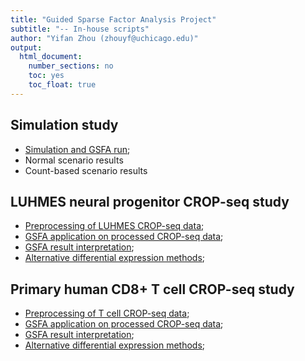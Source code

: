 ```yaml
---
title: "Guided Sparse Factor Analysis Project"
subtitle: "-- In-house scripts"
author: "Yifan Zhou (zhouyf@uchicago.edu)"
output:
  html_document:
    number_sections: no
    toc: yes
    toc_float: true
---
```


## Simulation study

* [Simulation and GSFA run](run_gsfa_simulations.html);  
* Normal scenario results  
* Count-based scenario results

## LUHMES neural progenitor CROP-seq study

* [Preprocessing of LUHMES CROP-seq data](preprocess_LUHMES.html);  
* [GSFA application on processed CROP-seq data](run_gsfa_LUHMES.html);  
* [GSFA result interpretation](interpret_gsfa_LUHMES.html);  
* [Alternative differential expression methods](DE_alternatives_LUHMES.html);

## Primary human CD8+ T cell CROP-seq study

* [Preprocessing of T cell CROP-seq data](preprocess_TCells.html);  
* [GSFA application on processed CROP-seq data](run_gsfa_TCells.html);  
* [GSFA result interpretation](interpret_gsfa_TCells.html);
* [Alternative differential expression methods](DE_alternatives_TCells.html);

